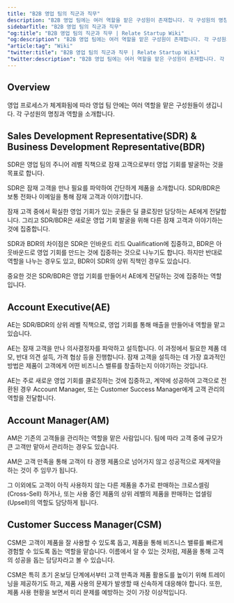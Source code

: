 ```yaml
---
title: "B2B 영업 팀의 직군과 직무"
description: "B2B 영업 팀에는 여러 역할을 맡은 구성원이 존재합니다. 각 구성원의 명칭과 역할을 소개합니다."
sidebarTitle: "B2B 영업 팀의 직군과 직무"
"og:title": "B2B 영업 팀의 직군과 직무 | Relate Startup Wiki"
"og:description": "B2B 영업 팀에는 여러 역할을 맡은 구성원이 존재합니다. 각 구성원의 명칭과 역할을 소개합니다."
"article:tag": "Wiki"
"twitter:title": "B2B 영업 팀의 직군과 직무 | Relate Startup Wiki"
"twitter:description": "B2B 영업 팀에는 여러 역할을 맡은 구성원이 존재합니다. 각 구성원의 명칭과 역할을 소개합니다."
---
```


## Overview

영업 프로세스가 체계화됨에 따라 영업 팀 안에는 여러 역할을 맡은 구성원들이 생깁니다. 각 구성원의 명칭과 역할을 소개합니다. 

## Sales Development Representative(SDR) & Business Development Representative(BDR)

SDR은 영업 팀의 주니어 레벨 직책으로 잠재 고객으로부터 영업 기회를 발굴하는 것을 목표로 합니다. 

SDR은 잠재 고객을 만나 필요를 파악하여 간단하게 제품을 소개합니다. SDR/BDR은 보통 전화나 이메일을 통해 잠재 고객과 이야기합니다. 

잠재 고객 중에서 확실한 영업 기회가 있는 곳들은 딜 클로징만 담당하는 AE에게 전달합니다. 그리고 SDR/BDR은 새로운 영업 기회 발굴을 위해 다른 잠재 고객과 이야기하는 것에 집중합니다. 

SDR과 BDR의 차이점은 SDR은 인바운드 리드 Qualification에 집중하고, BDR은 아웃바운드로 영업 기회를 만드는 것에 집중하는 것으로 나누기도 합니다. 하지만 반대로 역할을 나누는 경우도 있고, BDR이 SDR의 상위 직책인 경우도 있습니다. 

중요한 것은 SDR/BDR은 영업 기회를 만들어서 AE에게 전달하는 것에 집중하는 역할입니다.  

## Account Executive(AE)

AE는 SDR/BDR의 상위 레벨 직책으로, 영업 기회를 통해 매출을 만들어내 역할을 맡고 있습니다. 

AE는  잠재 고객을 만나 의사결정자를 파악하고 설득합니다. 이 과정에서 필요한 제품 데모, 반대 의견 설득, 가격 협상 등을 진행합니다. 잠재 고객을 설득하는 데 가장 효과적인 방법은 제품이 고객에게 어떤 비즈니스 밸류를 창출하는지 이야기하는 것입니다. 

AE는 주로 새로운 영업 기회를 클로징하는 것에 집중하고, 계약에 성공하여 고객으로 전환된 경우 Account Manager, 또는 Customer Success Manager에게 고객 관리의 역할을 전달합니다. 

## Account Manager(AM)

AM은 기존의 고객들을 관리하는 역할을 맡은 사람입니다. 팀에 따라 고객 중에 규모가 큰 고객만 맡아서 관리하는 경우도 있습니다. 

AM은 고객 만족을 통해 고객이 타 경쟁 제품으로 넘어가지 않고 성공적으로 재계약을 하는 것이 주 임무가 됩니다. 

그 이외에도 고객이 아직 사용하지 않는 다른 제품을 추가로 판매하는 크로스셀링(Cross-Sell) 하거나, 또는 사용 중인 제품의 상위 레벨의 제품을 판매하는 업셀링(Upsell)의 역할도 담당하게 됩니다. 

## Customer Success Manager(CSM)

CSM은 고객이 제품을 잘 사용할 수 있도록 돕고, 제품을 통해 비즈니스 밸류를 빠르게 경험할 수 있도록 돕는 역할을 맡습니다. 이름에서 알 수 있는 것처럼, 제품을 통해 고객의 성공을 돕는 담당자라고 볼 수 있습니다. 

CSM은 특히 초기 온보딩 단계에서부터 고객 만족과 제품 활용도를 높이기 위해 트레이닝을 제공하기도 하고, 제품 사용의 문제가 발생할 때 신속하게 대응해야 합니다. 또한, 제품 사용 현황을 보면서 미리 문제를 예방하는 것이 가장 이상적입니다. 